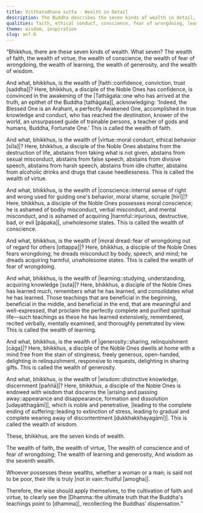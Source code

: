 ```yaml
---
title: Vitthatadhana sutta - Wealth in Detail
description: The Buddha describes the seven kinds of wealth in detail, of 1) faith, 2) virtue, 3) conscience, 4) fear of wrongdoing, 5) learning, 6) generosity, and 7) wisdom. One who possesses these is not truly poor, and their life is not lived in vain.
qualities: faith, ethical conduct, conscience, fear of wrongdoing, learning, giving, wisdom
theme: wisdom, inspiration
slug: an7.6
---
```


“Bhikkhus, there are these seven kinds of wealth. What seven? The wealth of faith, the wealth of virtue, the wealth of conscience, the wealth of fear of wrongdoing, the wealth of learning, the wealth of generosity, and the wealth of wisdom.

And what, bhikkhus, is the wealth of |faith::confidence, conviction, trust [saddha]|? Here, bhikkhus, a disciple of the Noble Ones has confidence, is convinced in the awakening of the |Tathāgata::one who has arrived at the truth, an epithet of the Buddha [tathāgata]|, acknowledging: 'Indeed, the Blessed One is an Arahant, a perfectly Awakened One, accomplished in true knowledge and conduct, who has reached the destination, knower of the world, an unsurpassed guide of trainable persons, a teacher of gods and humans, Buddha, Fortunate One.' This is called the wealth of faith.

And what, bhikkhus, is the wealth of |virtue::moral conduct, ethical behavior [sīla]|? Here, bhikkhus, a disciple of the Noble Ones abstains from the destruction of life, abstains from taking what is not given, abstains from sexual misconduct, abstains from false speech, abstains from divisive speech, abstains from harsh speech, abstains from idle chatter, abstains from alcoholic drinks and drugs that cause heedlessness. This is called the wealth of virtue.

And what, bhikkhus, is the wealth of |conscience::internal sense of right and wrong used for guiding one's behavior, moral shame, scruple [hirī]|? Here, bhikkhus, a disciple of the Noble Ones possesses moral conscience; he is ashamed of bodily misconduct, verbal misconduct, and mental misconduct, and is ashamed of acquiring |harmful::injurious, destructive, bad, or evil [pāpaka]|, unwholesome states. This is called the wealth of conscience.

And what, bhikkhus, is the wealth of |moral dread::fear of wrongdoing out of regard for others [ottappa]|? Here, bhikkhus, a disciple of the Noble Ones fears wrongdoing; he dreads misconduct by body, speech, and mind; he dreads acquiring harmful, unwholesome states. This is called the wealth of fear of wrongdoing.

And what, bhikkhus, is the wealth of |learning::studying, understanding, acquiring knowledge [suta]|? Here, bhikkhus, a disciple of the Noble Ones has learned much, remembers what he has learned, and consolidates what he has learned. Those teachings that are beneficial in the beginning, beneficial in the middle, and beneficial in the end, that are meaningful and well-expressed, that proclaim the perfectly complete and purified spiritual life—such teachings as these he has learned extensively, remembered, recited verbally, mentally examined, and thoroughly penetrated by view. This is called the wealth of learning.

And what, bhikkhus, is the wealth of |generosity::sharing, relinquishment [cāga]|? Here, bhikkhus, a disciple of the Noble Ones dwells at home with a mind free from the stain of stinginess, freely generous, open-handed, delighting in relinquishment, responsive to requests, delighting in sharing gifts. This is called the wealth of generosity.

And what, bhikkhus, is the wealth of |wisdom::distinctive knowledge, discernment [paññā]|? Here, bhikkhus, a disciple of the Noble Ones is endowed with wisdom that discerns the |arising and passing away::appearance and disappearance, formation and dissolution [udayatthagāmī]|, which is noble and penetrative, |leading to the complete ending of suffering::leading to extinction of stress, leading to gradual and complete wearing away of discontentment [dukkhakkhayagāmī]|. This is called the wealth of wisdom.

These, bhikkhus, are the seven kinds of wealth.

The wealth of faith, the wealth of virtue,
The wealth of conscience and of fear of wrongdoing;
The wealth of learning and generosity,
And wisdom as the seventh wealth.

Whoever possesses these wealths,
whether a woman or a man;
is said not to be poor,
their life is truly |not in vain::fruitful [amogha]|.

Therefore, the wise should apply themselves,
to the cultivation of faith and virtue,
to clearly see the |Dhamma::the ultimate truth that the Buddha's teachings point to [dhamma]|,
recollecting the Buddhas’ dispensation.”